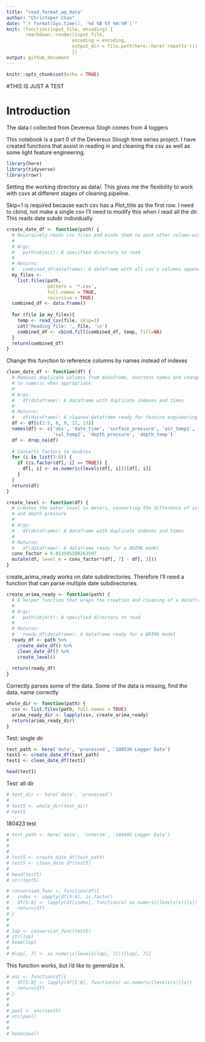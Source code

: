 ```yaml
---
title: "read_format_wq_data"
author: "Christoper Chan"
date: "`r format(Sys.time(), '%d %B %Y %H:%M')`"
knit: (function(input_file, encoding) {
       rmarkdown::render(input_file, 
                        encoding = encoding, 
                        output_dir = file.path(here::here('reports')))
                        })
output: github_document
---
```


```r
knitr::opts_chunk$set(echo = TRUE)
```

#THIS IS JUST A TEST



# Introduction

The data I collected from Devereux Slogh comes from 4 loggers 

This notebook is a part 0 of the Devereux Slough time series project. I have 
created functions that assist in reading in and cleaning the csv as well as some 
light feature engineering.
```r
library(here)
library(tidyverse)
library(rowr)
```

Setting the working directory as data/. This gives me the flexibility to work 
with csvs at different stages of cleaning pipeline.

Skip=1 is required because each csv has a Plot_title as the first row. I need to
cbind, not make a single csv
I'll need to modify this when I read all the dir. This reads date subdir 
individually.
```r
create_date_df <- function(path) {
  # Recursively reads csv files and binds them to each other column-wise
  #
  # Args:
  #   path(object): A specified directory to read
  #
  # Returns:
  #   combined_df(dataframe): A dataframe with all csv's columns appended
  my_files <- 
    list.files(path,
               pattern = '*.csv',
               full.names = TRUE,
               recursive = TRUE) 
  combined_df <- data.frame()
  
  for (file in my_files){
    temp <- read_csv(file, skip=1)
    cat('Reading file: ', file, '\n')
    combined_df <- cbind.fill(combined_df, temp, fill=NA)
  }
  return(combined_df)
}
```

Change this function to reference columns by names instead of indexes
```r
clean_date_df <- function(df) {
  # Removes duplicate columns from dataframe, shortens names and changes factors 
  # to numeric when appropriate
  #
  # Args:
  #   df(dataframe): A dataframe with duplicate indexes and times
  #
  # Returns:
  #   df(dataframe): A cleaned dataframe ready for feature engineering
  df <- df[c(2:5, 8, 9, 12, 13)]
  names(df) <- c('obs', 'date_time', 'surface_pressure', 'air_temp1', 'salinity', 
                 'sal_temp2', 'depth_pressure', 'depth_temp')
  df <- drop_na(df)
  
  # Converts factors to doubles 
  for (i in list(3:8)) {
    if (is.factor(df[, i] == TRUE)) {
      df[, i] <- as.numeric(levels(df[, i]))[df[, i]]
    }
  }
  return(df)
}
```

```r
create_level <- function(df) {
  # Creates the water level in meters, converting the difference of air pressure
  # and depth pressure
  #
  # Args:
  #   df(dataframe): A dataframe with duplicate indexes and times
  #
  # Returns:
  #   df(dataframe): A dataframe ready for a ARIMA model
  conv_factor = 0.013595100263597
  mutate(df, level_m = conv_factor*(df[, 7] - df[, 3]))
}
```

create_arima_ready works on date subdirectories. Therefore I'll need a function 
that can parse multiple date subdirectories.
```r
create_arima_ready <- function(path) {
  # A helper function that wraps the creation and cleaning of a dataframe
  #
  # Args:
  #   path(object): A specified directory to read
  #
  # Returns:
  #   ready_df(dataframe): A dataframe ready for a ARIMA model
  ready_df <- path %>%
    create_date_df() %>%
    clean_date_df() %>%
    create_level()
  
  return(ready_df)
}
```

Correctly parses some of the data. Some of the data is missing, find the data, 
name correctly
```r
whole_dir <- function(path) {
  csv <- list.files(path, full.names = TRUE)
  arima_ready_dir <- lapply(csv, create_arima_ready)
  return(arima_ready_dir)
}
```

Test: single dir
```r
test_path <- here('data', 'processed', '180530 Logger Data')
test1 <- create_date_df(test_path)
test1 <- clean_date_df(test1)

head(test1)

```

Test: all dir
```r
# test_dir <- here('data', 'processed')
# 
# test5 <- whole_dir(test_dir)
# test5
```

180423 test
```r
# test_path <- here('data', 'interim', '180405 Logger Data')
# 
# 
# 
# test5 <- create_date_df(test_path)
# test5 <- clean_date_df(test5)
# 
# head(test5)
# str(test5)
```


```r
# conversion_func <- function(df){
#   index <- sapply(df[5:8], is.factor)
#   df[5:8] <- lapply(df[index], function(x) as.numeric(levels(x))[x])
#   return(df)
# }
# 
# 
# lop <- conversion_func(test5)
# str(lop)
# head(lop)
# 
# #lop[, 7] <- as.numeric(levels(lop[, 7]))[lop[, 7]]
```

This function works, but i'd like to generalize it.
```r
# unc <- function(df){
#   df[5:8] <- lapply(df[5:8], function(x) as.numeric(levels(x))[x])
#   return(df)
# }
# 
# 
# pool <- unc(test5)
# str(pool)
# 
# 
# head(pool)
```



